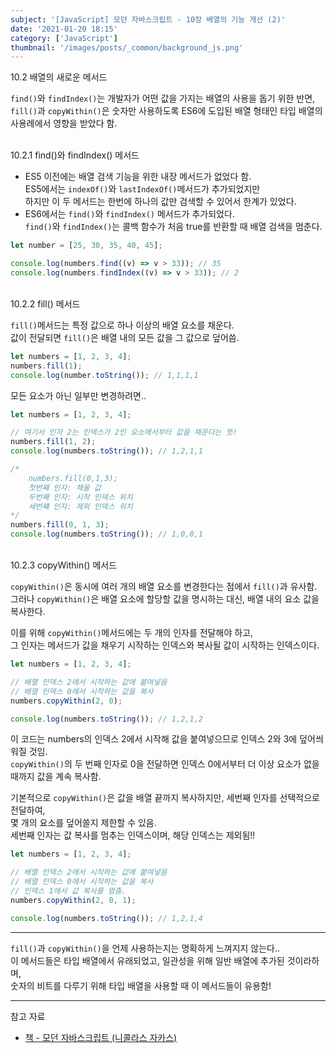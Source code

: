 ```yaml
---
subject: '[JavaScript] 모던 자바스크립트 - 10장 배열의 기능 개선 (2)'
date: '2021-01-20 18:15'
category: ['JavaScript']
thumbnail: '/images/posts/_common/background_js.png'
---
```



<Typography variant="h3" backgroundColor="gray">
  <span>10.2 배열의 새로운 메서드</span>
</Typography>

`find()`와 `findIndex()`는 개발자가 어떤 값을 가지는 배열의 사용을 돕기 위한 반면,  
`fill()`과 `copyWithin()`은 숫자만 사용하도록 ES6에 도입된 배열 형태인 타입 배열의 사용례에서 영향을 받았다 함.

<br />

<Typography variant="h4">
  <span>10.2.1 find()와 findIndex() 메서드</span>
</Typography>

- ES5 이전에는 배열 검색 기능을 위한 내장 메서드가 없었다 함.  
   ES5에서는 `indexOf()`와 `lastIndexOf()`메서드가 추가되었지만  
   하지만 이 두 메서드는 한번에 하나의 값만 검색할 수 있어서 한계가 있었다.
- ES6에서는 `find()`와 `findIndex()` 메서드가 추가되었다.  
   `find()`와 `findIndex()`는 콜백 함수가 처음 true를 반환할 때 배열 검색을 멈춘다.

```js
let number = [25, 30, 35, 40, 45];

console.log(numbers.find((v) => v > 33)); // 35
console.log(numbers.findIndex((v) => v > 33)); // 2
```

<br />

<Typography variant="h4">
  <span>10.2.2 fill() 메서드</span>
</Typography>

`fill()`메서드는 특정 값으로 하나 이상의 배열 요소를 채운다.  
값이 전달되면 `fill()`은 배열 내의 모든 값을 그 값으로 덮어씀.

```js
let numbers = [1, 2, 3, 4];
numbers.fill(1);
console.log(number.toString()); // 1,1,1,1
```

모든 요소가 아닌 일부만 변경하려면..

```js
let numbers = [1, 2, 3, 4];

// 여기서 인자 2는 인덱스가 2인 요소에서부터 값을 채운다는 뜻!
numbers.fill(1, 2);
console.log(numbers.toString()); // 1,2,1,1

/* 
    numbers.fill(0,1,3);
    첫번째 인자: 채울 값
    두번째 인자: 시작 인덱스 위치
    세번쨰 인자: 제외 인덱스 위치
*/
numbers.fill(0, 1, 3);
console.log(numbers.toString()); // 1,0,0,1
```

<br />

<Typography variant="h4">
  <span>10.2.3 copyWithin() 메서드</span>
</Typography>

`copyWithin()`은 동시에 여러 개의 배열 요소를 변경한다는 점에서 `fill()`과 유사함.  
그러나 `copyWithin()`은 배열 요소에 할당할 값을 명시하는 대신, 배열 내의 요소 값을 복사한다.

이를 위해 `copyWithin()`메서드에는 두 개의 인자를 전달해야 하고,  
그 인자는 메서드가 값을 채우기 시작하는 인덱스와 복사될 값이 시작하는 인덱스이다.

```js
let numbers = [1, 2, 3, 4];

// 배열 인덱스 2에서 시작하는 값에 붙여넣음
// 배열 인덱스 0에서 시작하는 값을 복사
numbers.copyWithin(2, 0);

console.log(numbers.toString()); // 1,2,1,2
```

이 코드는 numbers의 인덱스 2에서 시작해 값을 붙여넣으므로 인덱스 2와 3에 덮어씌워질 것임.  
`copyWithin()`의 두 번째 인자로 0을 전달하면 인덱스 0에서부터 더 이상 요소가 없을 때까지 값을 계속 복사함.

기본적으로 `copyWithin()`은 값을 배열 끝까지 복사하지만, 세번째 인자를 선택적으로 전달하여,  
몇 개의 요소를 덮어쓸지 제한할 수 있음.  
세번째 인자는 값 복사를 멈추는 인덱스이며, 해당 인덱스는 제외됨!!

```js
let numbers = [1, 2, 3, 4];

// 배열 인덱스 2에서 시작하는 값에 붙여넣음
// 배열 인덱스 0에서 시작하는 값을 복사
// 인덱스 1에서 값 복사를 멈춤.
numbers.copyWithin(2, 0, 1);

console.log(numbers.toString()); // 1,2,1,4
```

---

`fill()`과 `copyWithin()`을 언제 사용하는지는 명확하게 느껴지지 않는다..  
이 메서드들은 타입 배열에서 유래되었고, 일관성을 위해 일반 배열에 추가된 것이라하며,  
숫자의 비트를 다루기 위해 타입 배열을 사용할 때 이 메서드들이 유용함!

---

<Typography backgroundColor="yellow" variant="p" isBold>
  <span>참고 자료</span>
</Typography>

- [책 - 모던 자바스크립트 (니콜라스 자카스)](http://www.yes24.com/Product/Goods/56029935)
